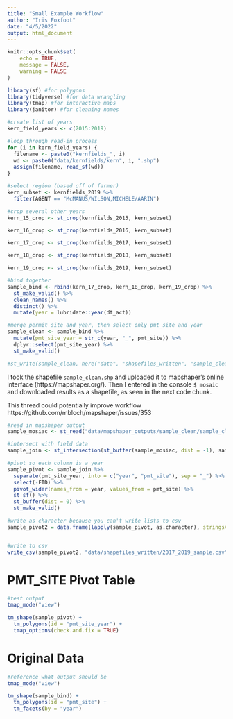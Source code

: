 ```yaml
---
title: "Small Example Workflow"
author: "Iris Foxfoot"
date: "4/5/2022"
output: html_document
---
```


```r
knitr::opts_chunk$set(
	echo = TRUE,
	message = FALSE,
	warning = FALSE
)
```

```r
library(sf) #for polygons
library(tidyverse) #for data wrangling
library(tmap) #for interactive maps
library(janitor) #for cleaning names
```

```r
#create list of years
kern_field_years <- c(2015:2019)

#loop through read-in process
for (i in kern_field_years) {
  filename <- paste0("kernfields_", i)
  wd <- paste0("data/kernfields/kern", i, ".shp")
  assign(filename, read_sf(wd))
}

#select region (based off of farmer)
kern_subset <- kernfields_2019 %>% 
  filter(AGENT == "McMANUS/WILSON,MICHELE/AARIN")

#crop several other years
kern_15_crop <- st_crop(kernfields_2015, kern_subset)

kern_16_crop <- st_crop(kernfields_2016, kern_subset)

kern_17_crop <- st_crop(kernfields_2017, kern_subset)

kern_18_crop <- st_crop(kernfields_2018, kern_subset)

kern_19_crop <- st_crop(kernfields_2019, kern_subset)

#bind together
sample_bind <- rbind(kern_17_crop, kern_18_crop, kern_19_crop) %>% 
  st_make_valid() %>% 
  clean_names() %>%
  distinct() %>% 
  mutate(year = lubridate::year(dt_act))

#merge permit site and year, then select only pmt_site and year 
sample_clean <- sample_bind %>% 
  mutate(pmt_site_year = str_c(year, "_", pmt_site)) %>% 
  dplyr::select(pmt_site_year) %>% 
  st_make_valid()

#st_write(sample_clean, here("data", "shapefiles_written", "sample_clean.shp"))
```

I took the shapefile `sample_clean.shp` and uploaded it to mapshaper's online interface (https://mapshaper.org/). Then I entered in the console `$ mosaic` and downloaded results as a shapefile, as seen in the next code chunk.

This thread could potentially improve workflow https://github.com/mbloch/mapshaper/issues/353 

```r
#read in mapshaper output
sample_mosiac <- st_read("data/mapshaper_outputs/sample_clean/sample_clean.shp")

#intersect with field data
sample_join <- st_intersection(st_buffer(sample_mosiac, dist = -1), sample_clean)

#pivot so each column is a year
sample_pivot <- sample_join %>% 
  separate(pmt_site_year, into = c("year", "pmt_site"), sep = "_") %>% 
  select(-FID) %>% 
  pivot_wider(names_from = year, values_from = pmt_site) %>%
  st_sf() %>% 
  st_buffer(dist = 0) %>% 
  st_make_valid()

#write as character because you can't write lists to csv
sample_pivot2 = data.frame(lapply(sample_pivot, as.character), stringsAsFactors=FALSE)


#write to csv
write_csv(sample_pivot2, "data/shapefiles_written/2017_2019_sample.csv")
```

# PMT_SITE Pivot Table

```r
#test output
tmap_mode("view")

tm_shape(sample_pivot) +
  tm_polygons(id = "pmt_site_year") +
  tmap_options(check.and.fix = TRUE)
```

# Original Data

```r
#reference what output should be
tmap_mode("view")

tm_shape(sample_bind) +
  tm_polygons(id = "pmt_site") +
  tm_facets(by = "year")
```



